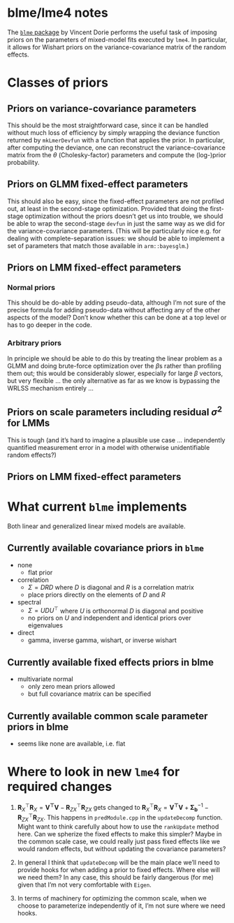 blme/lme4 notes
===============

The [`blme` package](http://cran.r-project.org/web/packages/blme/) by Vincent Dorie performs the useful task of imposing priors on the parameters of mixed-model fits executed by `lme4`. In particular, it allows for Wishart priors on the variance-covariance matrix of the random effects.

# Classes of priors

## Priors on variance-covariance parameters

This should be the most straightforward case, since it can be handled without much loss of efficiency by simply wrapping the deviance function returned by `mkLmerDevfun` with a function that applies the prior.  In particular, after computing the deviance, one can reconstruct the variance-covariance matrix from the $\theta$ (Cholesky-factor) parameters and compute the (log-)prior probability.

## Priors on GLMM fixed-effect parameters

This should also be easy, since the fixed-effect parameters are not profiled out, at least in the second-stage optimization.  Provided that doing the first-stage optimization without the priors doesn't get us into trouble, we should be able to wrap the second-stage `devfun` in just the same way as we did for the variance-covariance parameters.  (This will be particularly nice e.g. for dealing with complete-separation issues: we should be able to implement a set of parameters that match those available in `arm::bayesglm`.)

## Priors on LMM fixed-effect parameters

### Normal priors

This should be do-able by adding pseudo-data, although I'm not sure of the precise formula for adding pseudo-data without affecting any of the other aspects of the model?  Don't know whether this can be done at a top level or has to go deeper in the code.

### Arbitrary priors

In principle we should be able to do this by treating the linear problem as a GLMM and doing brute-force optimization over the $\beta$s rather than profiling them out; this would be considerably slower, especially for large $\beta$ vectors, but very flexible ... the only alternative as far as we know is bypassing the WRLSS mechanism entirely ...

## Priors on scale parameters including residual $\sigma^2$ for LMMs

This is tough (and it's hard to imagine a plausible use case ... independently quantified measurement error in a model with otherwise unidentifiable random effects?)

## Priors on LMM fixed-effect parameters

# What current `blme` implements

Both linear and generalized linear mixed models are available.

## Currently available covariance priors in `blme`
- none
  - flat prior
- correlation
  - $\Sigma = DRD$ where $D$ is diagonal and $R$ is a correlation matrix
  - place priors directly on the elements of $D$ and $R$
- spectral
  - $\Sigma = UDU^\top$ where $U$ is orthonormal $D$ is diagonal and positive
  - no priors on $U$ and independent and identical priors over eigenvalues
- direct
  - gamma, inverse gamma, wishart, or inverse wishart

## Currently available fixed effects priors in blme
- multivariate normal
  - only zero mean priors allowed
  - but full covariance matrix can be specified

## Currently available common scale parameter priors in blme
- seems like none are available, i.e. flat

# Where to look in new `lme4` for required changes

1.  $\mathbf{R}_{X}^\top \mathbf{R}_{X} = \mathbf{V^\top V} - \mathbf{R}_{ZX}^\top \mathbf{R}_{ZX}$ gets changed to $\mathbf{R}_{X}^\top \mathbf{R}_{X} = \mathbf{V^\top V} + \mathbf{\Sigma_b}^{-1} - \mathbf{R}_{ZX}^\top \mathbf{R}_{ZX}$.  This happens in `predModule.cpp` in the `updateDecomp` function. Might want to think carefully about how to use the `rankUpdate` method here.  Can we spherize the fixed effects to make this simpler?  Maybe in the common scale case, we could really just pass fixed effects like we would random effects, but without updating the covariance parameters?

2.  In general I think that `updateDecomp` will be the main place we'll need to provide hooks for when adding a prior to fixed effects.  Where else will we need them?  In any case, this should be fairly dangerous (for me) given that I'm not very comfortable with `Eigen`.

3.  In terms of machinery for optimizing the common scale, when we choose to parameterize independently of it, I'm not sure where we need hooks.

